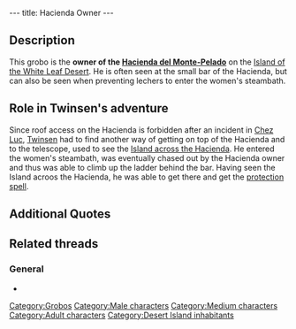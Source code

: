 ---
title: Hacienda Owner
---

{{Character|
Name=Hacienda owner|
Image=Hacienda_owner.jpg|
Race=[[Grobo]]|
Gender=Male|
Size=Medium|
Age=Adult}}

{{Quote|
Quote=These Esmers are pretty chummy, buying drinks for everybody. They even buy them for the wizards. I still keep an eye on the women's steambath, though... The first one who goes in there will have to deal with me<nowiki>!!</nowiki>|
Character=Hacienda owner}}

==Description==
This grobo is the '''owner of the [[Hacienda del Monte-Pelado]]''' on the [[Island of the White Leaf Desert]]. He is often seen at the small bar of the Hacienda, but can also be seen when preventing lechers to enter the women's steambath.

==Role in Twinsen's adventure==
Since roof access on the Hacienda is forbidden after an incident in [[Chez Luc]], [[Twinsen]] had to find another way of getting on top of the Hacienda and to the telescope, used to see the [[Island across the Hacienda]]. He entered the women's steambath, was eventually chased out by the Hacienda owner and thus was able to climb up the ladder behind the bar. Having seen the Island acroos the Hacienda, he was able to get there and get the [[protection spell]].

==Additional Quotes==
{{Quote|
Quote=Sorry, but I've forbidden roof access since my colleague from Citadel Island had legal issues with a customer who took a bad dive in the cellar of his bar!|
Character=Hacienda owner}}
{{Quote|
Quote=It's depressing. There's nobody left, so obviously business is down. Then the Esmers come and shut my Turkish bath down. I don't get it!|
Character=Hacienda owner}}
{{Quote|
Quote=Unbelievable, the Esmers think they own the place. Their space shuttles come and go through Bald Mountain, it's like they have an anthill underneath<nowiki>!!</nowiki>|
Character=Hacienda owner}}

==Related threads==
===General===
* {{thread|id=6203|title=another thing...}}

[[Category:Grobos]]
[[Category:Male characters]]
[[Category:Medium characters]]
[[Category:Adult characters]]
[[Category:Desert Island inhabitants]]
